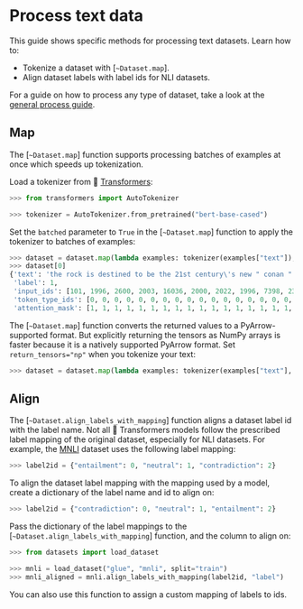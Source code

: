 # Process text data

This guide shows specific methods for processing text datasets. Learn how to:

- Tokenize a dataset with [`~Dataset.map`].
- Align dataset labels with label ids for NLI datasets.

For a guide on how to process any type of dataset, take a look at the <a class="underline decoration-sky-400 decoration-2 font-semibold" href="./process">general process guide</a>.

## Map

The [`~Dataset.map`] function supports processing batches of examples at once which speeds up tokenization.

Load a tokenizer from 🤗 [Transformers](https://huggingface.co/transformers/):

```py
>>> from transformers import AutoTokenizer

>>> tokenizer = AutoTokenizer.from_pretrained("bert-base-cased")
```

Set the `batched` parameter to `True` in the [`~Dataset.map`] function to apply the tokenizer to batches of examples:

```py
>>> dataset = dataset.map(lambda examples: tokenizer(examples["text"]), batched=True)
>>> dataset[0]
{'text': 'the rock is destined to be the 21st century\'s new " conan " and that he\'s going to make a splash even greater than arnold schwarzenegger , jean-claud van damme or steven segal .', 
 'label': 1, 
 'input_ids': [101, 1996, 2600, 2003, 16036, 2000, 2022, 1996, 7398, 2301, 1005, 1055, 2047, 1000, 16608, 1000, 1998, 2008, 2002, 1005, 1055, 2183, 2000, 2191, 1037, 17624, 2130, 3618, 2084, 7779, 29058, 8625, 13327, 1010, 3744, 1011, 18856, 19513, 3158, 5477, 4168, 2030, 7112, 16562, 2140, 1012, 102], 
 'token_type_ids': [0, 0, 0, 0, 0, 0, 0, 0, 0, 0, 0, 0, 0, 0, 0, 0, 0, 0, 0, 0, 0, 0, 0, 0, 0, 0, 0, 0, 0, 0, 0, 0, 0, 0, 0, 0, 0, 0, 0, 0, 0, 0, 0, 0, 0, 0, 0], 
 'attention_mask': [1, 1, 1, 1, 1, 1, 1, 1, 1, 1, 1, 1, 1, 1, 1, 1, 1, 1, 1, 1, 1, 1, 1, 1, 1, 1, 1, 1, 1, 1, 1, 1, 1, 1, 1, 1, 1, 1, 1, 1, 1, 1, 1, 1, 1, 1, 1]}
```

The [`~Dataset.map`] function converts the returned values to a PyArrow-supported format. But explicitly returning the tensors as NumPy arrays is faster because it is a natively supported PyArrow format. Set `return_tensors="np"` when you tokenize your text:

```py
>>> dataset = dataset.map(lambda examples: tokenizer(examples["text"], return_tensors="np"), batched=True)
```

## Align

The [`~Dataset.align_labels_with_mapping`] function aligns a dataset label id with the label name. Not all 🤗 Transformers models follow the prescribed label mapping of the original dataset, especially for NLI datasets. For example, the [MNLI](https://huggingface.co/datasets/glue) dataset uses the following label mapping:

```py
>>> label2id = {"entailment": 0, "neutral": 1, "contradiction": 2}
```

To align the dataset label mapping with the mapping used by a model, create a dictionary of the label name and id to align on:

```py
>>> label2id = {"contradiction": 0, "neutral": 1, "entailment": 2}
```

Pass the dictionary of the label mappings to the [`~Dataset.align_labels_with_mapping`] function, and the column to align on:

```py
>>> from datasets import load_dataset

>>> mnli = load_dataset("glue", "mnli", split="train")
>>> mnli_aligned = mnli.align_labels_with_mapping(label2id, "label")
```

You can also use this function to assign a custom mapping of labels to ids.